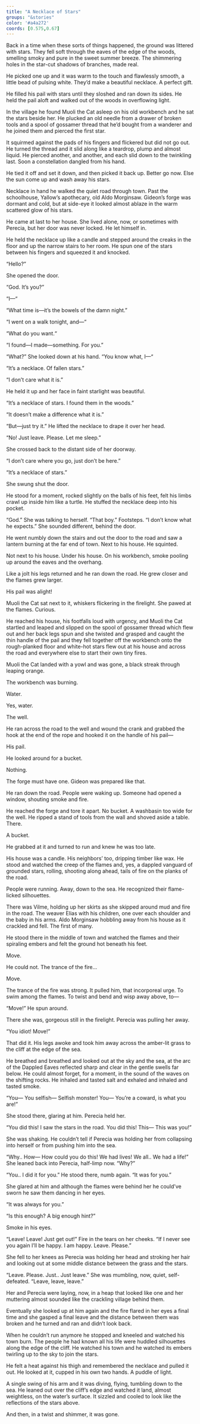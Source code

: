 ```yaml
---
title: "A Necklace of Stars"
groups: "&stories"
color: '#a4a272'
coords: [0.575,0.67]
---
```


Back in a time when these sorts of things happened, the ground was littered with stars. They fell soft through the eaves of the edge of the woods, smelling smoky and pure in the sweet summer breeze. The shimmering holes in the star-cut shadows of branches, made real.

He picked one up and it was warm to the touch and flawlessly smooth, a little bead of pulsing white. They’d make a beautiful necklace. A perfect gift.

He filled his pail with stars until they sloshed and ran down its sides. He held the pail aloft and walked out of the woods in overflowing light.

In the village he found Muoli the Cat asleep on his old workbench and he sat the stars beside her. He plucked an old needle from a drawer of broken tools and a spool of gossamer thread that he’d bought from a wanderer and he joined them and pierced the first star.

It squirmed against the pads of his fingers and flickered but did not go out. He turned the thread and it slid along like a teardrop, plump and almost liquid. He pierced another, and another, and each slid down to the twinkling last. Soon a constellation dangled from his hand.

He tied it off and set it down, and then picked it back up. Better go now. Else the sun come up and wash away his stars.

Necklace in hand he walked the quiet road through town. Past the schoolhouse, Yallow’s apothecary, old Aldo Morginsaw. Gideon’s forge was dormant and cold, but at side-eye it looked almost ablaze in the warm scattered glow of his stars.

He came at last to her house. She lived alone, now, or sometimes with Perecia, but her door was never locked. He let himself in.

He held the necklace up like a candle and stepped around the creaks in the floor and up the narrow stairs to her room. He spun one of the stars between his fingers and squeezed it and knocked.

“Hello?”

She opened the door.

“God. It’s you?”

“I—“

“What time is—it’s the bowels of the damn night.”

“I went on a walk tonight, and—“

“What do you want.“

“I found—I made—something. For you.”

“What?” She looked down at his hand. “You know what, I—“

“It’s a necklace. Of fallen stars.”

“I don’t care what it is.”

He held it up and her face in faint starlight was beautiful.

“It’s a necklace of stars. I found them in the woods.”

“It doesn’t make a difference what it is.”

“But—just try it.” He lifted the necklace to drape it over her head.

“No! Just leave. Please. Let me sleep.”

She crossed back to the distant side of her doorway.

“I don’t care where you go, just don’t be here.”

“It’s a necklace of stars.”

She swung shut the door.

He stood for a moment, rocked slightly on the balls of his feet, felt his limbs crawl up inside him like a turtle. He stuffed the necklace deep into his pocket.

“God.” She was talking to herself. “That boy.” Footsteps. “I don’t know what he expects.” She sounded different, behind the door.

He went numbly down the stairs and out the door to the road and saw a lantern burning at the far end of town. Next to his house. He squinted.

Not next to his house. Under his house. On his workbench, smoke pooling up around the eaves and the overhang.

Like a jolt his legs returned and he ran down the road. He grew closer and the flames grew larger.

His pail was alight!

Muoli the Cat sat next to it, whiskers flickering in the firelight. She pawed at the flames. Curious.

He reached his house, his footfalls loud with urgency, and Muoli the Cat startled and leaped and slipped on the spool of gossamer thread which flew out and her back legs spun and she twisted and grasped and caught the thin handle of the pail and they fell together off the 
workbench onto the rough-planked floor and white-hot stars flew out at his house and across the road and everywhere else to start their own tiny fires.

Muoli the Cat landed with a yowl and was gone, a black streak through leaping orange.

The workbench was burning.

Water.

Yes, water.

The well.

He ran across the road to the well and wound the crank and grabbed the hook at the end of the rope and hooked it on the handle of his pail—

His pail.

He looked around for a bucket.

Nothing.

The forge must have one. Gideon was prepared like that.

He ran down the road. People were waking up. Someone had opened a window, shouting smoke and fire.

He reached the forge and tore it apart. No bucket. A washbasin too wide for the well. He ripped a stand of tools from the wall and shoved aside a table. There.

A bucket.

He grabbed at it and turned to run and knew he was too late.

His house was a candle. His neighbors’ too, dripping timber like wax. He stood and watched the creep of the flames and, yes, a dappled vanguard of grounded stars, rolling, shooting along ahead, tails of fire on the planks of the road.

People were running. Away, down to the sea. He recognized their flame-licked silhouettes.

There was Vilme, holding up her skirts as she skipped around mud and fire in the road. The weaver Elias with his children, one over each shoulder and the baby in his arms. Aldo Morginsaw hobbling away from his house as it crackled and fell. The first of many.

He stood there in the middle of town and watched the flames and their spiraling embers and felt the ground hot beneath his feet.

Move.

He could not. The trance of the fire...

Move.

The trance of the fire was strong. It pulled him, that incorporeal urge. To swim among the flames. To twist and bend and wisp away above, to—

“Move!” He spun around.

There she was, gorgeous still in the firelight. Perecia was pulling her away.

“You idiot! Move!”

That did it. His legs awoke and took him away across the amber-lit grass to the cliff at the edge of the sea.

He breathed and breathed and looked out at the sky and the sea, at the arc of the Dappled Eaves reflected sharp and clear in the gentle swells far below. He could almost forget, for a moment, in the sound of the waves on the shifting rocks. He inhaled and tasted salt and exhaled and inhaled and tasted smoke.

“You— You selfish— Selfish monster! You— You’re a coward, is what you are!”

She stood there, glaring at him. Perecia held her.

“You did this! I saw the stars in the road. You did this! This— This was you!”

She was shaking. He couldn’t tell if Perecia was holding her from collapsing into herself or from pushing him into the sea.

“Why.. How— How could you do this! We had lives! We all.. We had a life!” She leaned back into Perecia, half-limp now. “Why?”

“You.. I did it for you.” He stood there, numb again. “It was for you.”

She glared at him and although the flames were behind her he could’ve sworn he saw them dancing in her eyes.

“It was always for you.”

“Is this enough? A big enough hint?”

Smoke in his eyes.

“Leave! Leave! Just get out!” Fire in the tears on her cheeks. “If I never see you again I’ll be happy. I am happy. Leave. Please.”

She fell to her knees as Perecia was holding her head and stroking her hair and looking out at some middle distance between the grass and the stars.

“Leave. Please. Just.. Just leave.” She was mumbling, now, quiet, self-defeated. “Leave, leave, leave.”

Her and Perecia were laying, now, in a heap that looked like one and her muttering almost sounded like the crackling village behind them.

Eventually she looked up at him again and the fire flared in her eyes a final time and she gasped a final leave and the distance between them was broken and he turned and ran and didn’t look back.

When he couldn’t run anymore he stopped and kneeled and watched his town burn. The people he had known all his life were huddled silhouettes along the edge of the cliff. He watched his town and he watched its embers twirling up to the sky to join the stars.

He felt a heat against his thigh and remembered the necklace and pulled it out. He looked at it, cupped in his own two hands. A puddle of light.

A single swing of his arm and it was diving, flying, tumbling down to the sea. He leaned out over the cliff’s edge and watched it land, almost weightless, on the water’s surface. It sizzled and cooled to look like the reflections of the stars above.

And then, in a twist and shimmer, it was gone.